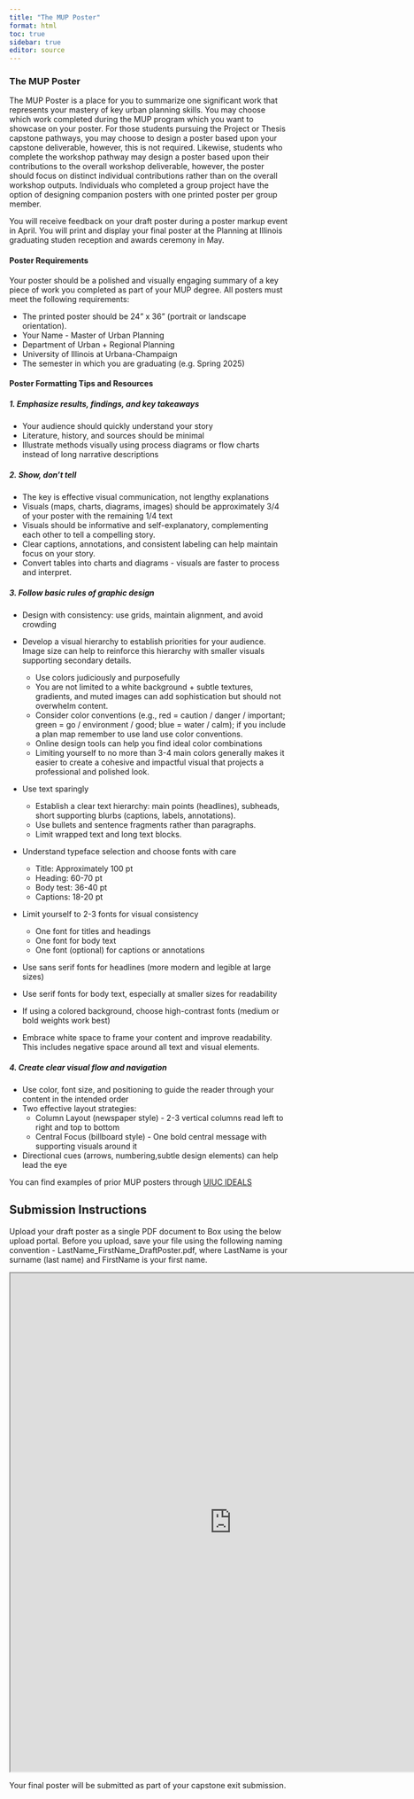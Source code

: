 ```yaml
---
title: "The MUP Poster"
format: html
toc: true
sidebar: true
editor: source
---
```


### The MUP Poster

The MUP Poster is a place for you to summarize one significant work that represents your mastery of key urban planning skills. You may choose which work completed during the MUP program which you want to showcase on your poster. For those students pursuing the Project or Thesis capstone pathways, you may choose to design a poster based upon your capstone deliverable, however, this is not required. Likewise, students who complete the workshop pathway may design a poster based upon their contributions to the overall workshop deliverable, however, the poster should focus on distinct individual contributions rather than on the overall workshop outputs. Individuals who completed a group project have the option of designing companion posters with one printed poster per group member.

You will receive feedback on your draft poster during a poster markup event in April. You will print and display your final poster at the Planning at Illinois graduating studen reception and awards ceremony in May.

#### Poster Requirements

Your poster should be a polished and visually engaging summary of a key piece of work you completed as part of your MUP degree. All posters must meet the following requirements:

- The printed poster should be 24" x 36" (portrait or landscape orientation).
- Your Name - Master of Urban Planning
- Department of Urban + Regional Planning
- University of Illinois at Urbana-Champaign
- The semester in which you are graduating (e.g. Spring 2025)

#### Poster Formatting Tips and Resources

##### 1. Emphasize results, findings, and key takeaways

- Your audience should quickly understand your story
- Literature, history, and sources should be minimal
- Illustrate methods visually using process diagrams or flow charts instead of long narrative descriptions

##### 2. Show, don't tell

- The key is effective visual communication, not lengthy explanations
- Visuals (maps, charts, diagrams, images) should be approximately 3/4 of your poster with the remaining 1/4 text
- Visuals should be informative and self-explanatory, complementing each other to tell a compelling story. 
- Clear captions, annotations, and consistent labeling can help maintain focus on your story.
- Convert tables into charts and diagrams - visuals are faster to process and interpret.

##### 3. Follow basic rules of graphic design

- Design with consistency: use grids, maintain alignment, and avoid crowding
- Develop a visual hierarchy to establish priorities for your audience. Image size can help to reinforce this hierarchy with smaller visuals supporting secondary details.
  + Use colors judiciously and purposefully
  + You are not limited to a white background   + subtle textures, gradients, and muted images can add sophistication but should not overwhelm content.
  + Consider color conventions (e.g., red = caution / danger / important; green = go / environment / good; blue = water / calm); if you include a plan map remember to use land use color conventions.
  + Online design tools can help you find ideal color combinations
  + Limiting yourself to no more than 3-4 main colors generally makes it easier to create a cohesive and impactful visual that projects a professional and polished look.

- Use text sparingly
  + Establish a clear text hierarchy: main points (headlines), subheads, short supporting blurbs (captions, labels, annotations).
  + Use bullets and sentence fragments rather than paragraphs.
  + Limit wrapped text and long text blocks.

- Understand typeface selection and choose fonts with care
  + Title: Approximately 100 pt
  + Heading: 60-70 pt
  + Body test: 36-40 pt
  + Captions: 18-20 pt

- Limit yourself to 2-3 fonts for visual consistency
  + One font for titles and headings
  + One font for body text
  + One font (optional) for captions or annotations

- Use sans serif fonts for headlines (more modern and legible at large sizes)

- Use serif fonts for body text, especially at smaller sizes for readability

- If using a colored background, choose high-contrast fonts (medium or bold weights work best)

- Embrace white space to frame your content and improve readability. This includes negative space around all text and visual elements.

##### 4. Create clear visual flow and navigation

- Use color, font size, and positioning to guide the reader through your content in the intended order
- Two effective layout strategies:
  + Column Layout (newspaper style) - 2-3 vertical columns read left to right and top to bottom
  + Central Focus (billboard style) - One bold central message with supporting visuals around it
- Directional cues (arrows, numbering,subtle design elements) can help lead the eye

::: callout-tip
You can find examples of prior MUP posters through [UIUC IDEALS](https://www.ideals.illinois.edu/collections/1318)
:::

## Submission Instructions

Upload your draft poster as a single PDF document to Box using the below upload portal. Before you upload, save your file using the following naming convention -  LastName_FirstName_DraftPoster.pdf, where LastName is your surname (last name) and FirstName is your first name.

<iframe src="https://uofi.app.box.com/f/6a91e4e69e8f4e2f976cbfc3801b667c" height="900" width="800">

</iframe>

Your final poster will be submitted as part of your capstone exit submission.
